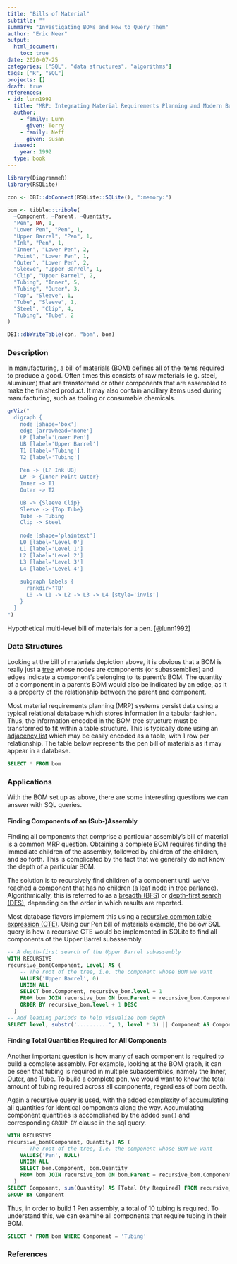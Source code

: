 ```yaml
---
title: "Bills of Material"
subtitle: ""
summary: "Investigating BOMs and How to Query Them"
author: "Eric Neer"
output: 
  html_document:
    toc: true
date: 2020-07-25
categories: ["SQL", "data structures", "algorithms"]
tags: ["R", "SQL"]
projects: []
draft: true
references:
- id: lunn1992
  title: "MRP: Integrating Material Requirements Planning and Modern Business"
  author:
    - family: Lunn
      given: Terry
    - family: Neff
      given: Susan
  issued:
    year: 1992
  type: book
---
```


```r
library(DiagrammeR)
library(RSQLite)

con <- DBI::dbConnect(RSQLite::SQLite(), ":memory:")

bom <- tibble::tribble(
  ~Component, ~Parent, ~Quantity,
  "Pen", NA, 1,
  "Lower Pen", "Pen", 1,
  "Upper Barrel", "Pen", 1,
  "Ink", "Pen", 1,
  "Inner", "Lower Pen", 2,
  "Point", "Lower Pen", 1,
  "Outer", "Lower Pen", 2,
  "Sleeve", "Upper Barrel", 1,
  "Clip", "Upper Barrel", 2,
  "Tubing", "Inner", 5,
  "Tubing", "Outer", 3,
  "Top", "Sleeve", 1,
  "Tube", "Sleeve", 1,
  "Steel", "Clip", 4,
  "Tubing", "Tube", 2
)

DBI::dbWriteTable(con, "bom", bom)
```

### Description
In manufacturing, a bill of materials (BOM) defines all of the items required to produce a good.
Often times this consists of raw materials (e.g. steel, aluminum) that are transformed or other components that are assembled to make the finished product.
It may also contain ancillary items used during manufacturing, such as tooling or consumable chemicals.

<div align="center">
```r
grViz("
  digraph {
    node [shape='box']
    edge [arrowhead='none']
    LP [label='Lower Pen']
    UB [label='Upper Barrel']
    T1 [label='Tubing']
    T2 [label='Tubing']
    
    Pen -> {LP Ink UB}
    LP -> {Inner Point Outer}
    Inner -> T1
    Outer -> T2

    UB -> {Sleeve Clip}
    Sleeve -> {Top Tube}
    Tube -> Tubing
    Clip -> Steel
    
    node [shape='plaintext']
    L0 [label='Level 0']
    L1 [label='Level 1']
    L2 [label='Level 2']
    L3 [label='Level 3']
    L4 [label='Level 4']
    
    subgraph labels {
      rankdir='TB'
      L0 -> L1 -> L2 -> L3 -> L4 [style='invis']
    }
  }
")
```
<figcaption>Hypothetical multi-level bill of materials for a pen. [@lunn1992]</figcaption>
</div>

### Data Structures
Looking at the bill of materials depiction above, it is obvious that a BOM is really just a [tree](https://en.wikipedia.org/wiki/Tree_structure) whose nodes are components (or subassemblies) and edges indicate a component's belonging to its parent's BOM.
The quantity of a component in a parent's BOM would also be indicated by an edge, as it is a property of the relationship between the parent and component.

Most material requirements planning (MRP) systems persist data using a typical relational database which stores information in a tabular fashion.
Thus, the information encoded in the BOM tree structure must be transformed to fit within a table structure.
This is typically done using an [adjacency list](https://en.wikipedia.org/wiki/Adjacency_list) which may be easily encoded as a table, with 1 row per relationship.
The table below represents the pen bill of materials as it may appear in a database.

```sql
SELECT * FROM bom
```
### Applications
With the BOM set up as above, there are some interesting questions we can answer with SQL queries.

#### Finding Components of an (Sub-)Assembly
Finding all components that comprise a particular assembly's bill of material is a common MRP question.
Obtaining a complete BOM requires finding the immediate children of the assembly, followed by children of the children, and so forth.
This is complicated by the fact that we generally do not know the depth of a particular BOM.

The solution is to recursively find children of a component until we've reached a component that has no children (a leaf node in tree parlance).
Algorithmically, this is referred to as a [breadth (BFS)](https://en.wikipedia.org/wiki/Breadth-first_search) or [depth-first search (DFS)](https://en.wikipedia.org/wiki/Depth-first_search), depending on the order in which results are reported.

Most database flavors implement this using a [recursive common table expression (CTE)](https://www.essentialsql.com/recursive-ctes-explained/).
Using our Pen bill of materials example, the below SQL query is how a recursive CTE would be implemented in SQLite to find all components of the Upper Barrel subassembly.
```sql
-- A depth-first search of the Upper Barrel subassembly
WITH RECURSIVE
recursive_bom(Component, Level) AS (
	-- The root of the tree, i.e. the component whose BOM we want
	VALUES('Upper Barrel', 0)
	UNION ALL
	SELECT bom.Component, recursive_bom.level + 1
	FROM bom JOIN recursive_bom ON bom.Parent = recursive_bom.Component
	ORDER BY recursive_bom.level + 1 DESC
  )
-- Add leading periods to help visualize bom depth
SELECT level, substr('..........', 1, level * 3) || Component AS Component FROM recursive_bom
```

#### Finding Total Quantities Required for All Components
Another important question is how many of each component is required to build a complete assembly.
For example, looking at the BOM graph, it can be seen that tubing is required in multiple subassemblies, namely the Inner, Outer, and Tube.
To build a complete pen, we would want to know the total amount of tubing required across all components, regardless of bom depth.

Again a recursive query is used, with the added complexity of accumulating all quantities for identical components along the way.
Accumulating component quantities is accomplished by the added `sum()` and corresponding `GROUP BY` clause in the sql query.

```sql
WITH RECURSIVE
recursive_bom(Component, Quantity) AS (
	-- The root of the tree, i.e. the component whose BOM we want
	VALUES('Pen', NULL)
	UNION ALL
	SELECT bom.Component, bom.Quantity
	FROM bom JOIN recursive_bom ON bom.Parent = recursive_bom.Component
  )
SELECT Component, sum(Quantity) AS [Total Qty Required] FROM recursive_bom
GROUP BY Component
```
Thus, in order to build 1 Pen assembly, a total of 10 tubing is required.
To understand this, we can examine all components that require tubing in their BOM.
```sql
SELECT * FROM bom WHERE Component = 'Tubing'
```
### References
